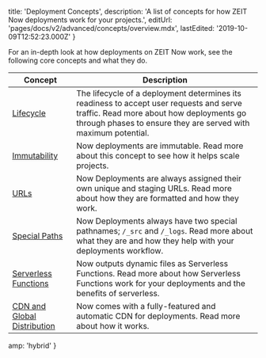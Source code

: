 
  title: 'Deployment Concepts',
  description:
    'A list of concepts for how ZEIT Now deployments work for your projects.',
  editUrl: 'pages/docs/v2/advanced/concepts/overview.mdx',
  lastEdited: '2019-10-09T12:52:23.000Z'
}

For an in-depth look at how deployments on ZEIT Now work, see the following core concepts and what they do.

| Concept                                                                               | Description                                                                                                                                                                                           |
| ------------------------------------------------------------------------------------- | ----------------------------------------------------------------------------------------------------------------------------------------------------------------------------------------------------- |
| [Lifecycle](/docs/v2/advanced/concepts/lifecycle)                                     | The lifecycle of a deployment determines its readiness to accept user requests and serve traffic. Read more about how deployments go through phases to ensure they are served with maximum potential. |
| [Immutability](/docs/v2/advanced/concepts/immutability)                               | Now deployments are immutable. Read more about this concept to see how it helps scale projects.                                                                                                       |
| [URLs](/docs/v2/advanced/concepts/urls)                                               | Now Deployments are always assigned their own unique and staging URLs. Read more about how they are formatted and how they work.                                                                      |
| [Special Paths](/docs/v2/advanced/concepts/special-paths)                             | Now Deployments always have two special pathnames; `/_src` and `/_logs`. Read more about what they are and how they help with your deployments workflow.                                              |
| [Serverless Functions](/docs/v2/advanced/concepts/serverless-functions)               | Now outputs dynamic files as Serverless Functions. Read more about how Serverless Functions work for your deployments and the benefits of serverless.                                                 |
| [CDN and Global Distribution](/docs/v2/advanced/concepts/cdn-and-global-distribution) | Now comes with a fully-featured and automatic CDN for deployments. Read more about how it works.                                                                                                      |


  amp: 'hybrid'
}
